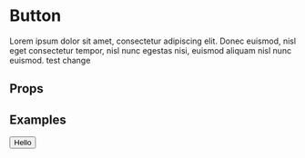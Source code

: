 
<Meta title="Components/Button" component={Button} />

# Button

Lorem ipsum dolor sit amet, consectetur adipiscing elit. Donec euismod, nisl eget consectetur tempor, nisl nunc egestas nisi, euismod aliquam nisl nunc euismod.
test change
## Props

<ArgsTable of={Button} />

## Examples

<Canvas>
  <Story name="Default">
    <Button>Hello</Button>
  </Story>
</Canvas>
